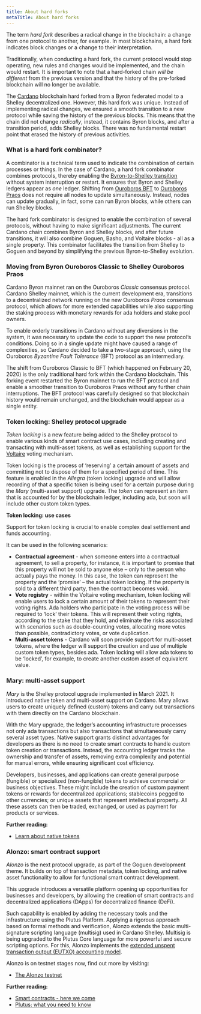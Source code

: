 ```yaml
---
title: About hard forks
metaTitle: About hard forks
---
```


The term _hard fork_ describes a radical change in the blockchain: a change from
one protocol to another, for example. In most blockchains, a hard fork
indicates block changes or a change to their interpretation. 

Traditionally, when conducting a hard fork, the current protocol would stop operating,
new rules and changes would be implemented, and the chain would restart. It is important to
note that a hard-forked chain _will be different_ from the previous version and
that the history of the pre-forked blockchain will no longer be available.

The [Cardano](https://cardano.org/) blockchain hard forked from a Byron federated model to
a Shelley decentralized one. However, this hard fork was unique. Instead of
implementing radical changes, we ensured a smooth transition to a new protocol
while saving the history of the previous blocks. This means that the chain did
not change *radically*, instead, it contains Byron blocks, and after a transition
period, adds Shelley blocks. There was no fundamental restart point that erased
the history of previous activities.

### What is a hard fork combinator?

A combinator is a technical term used to indicate the combination of certain
processes or things. In the case of Cardano, a hard fork combinator combines
protocols, thereby enabling the [Byron-to-Shelley transition](https://iohk.io/en/blog/posts/2020/04/29/from-byron-to-shelley-part-one-the-testnets/) without system
interruption or restart. It ensures that Byron and Shelley ledgers appear as *one*
ledger. Shifting from [Ouroboros BFT](https://eprint.iacr.org/2018/1049.pdf) to [Ouroboros Praos](https://iohk.io/en/research/library/papers/ouroboros-praosan-adaptively-securesemi-synchronous-proof-of-stake-protocol/) does not require all nodes to
update simultaneously. Instead, nodes can update gradually, in fact, some can
run Byron blocks, while others can run Shelley blocks.

The hard fork combinator is designed to enable the combination of several
protocols, without having to make significant adjustments. The current Cardano
chain combines Byron and Shelley blocks, and after future transitions, it will
also combine Goguen, Basho, and Voltaire blocks - all as a single property. This
combinator facilitates the transition from Shelley to Goguen and beyond by
simplifying the previous Byron-to-Shelley evolution.

### Moving from Byron Ouroboros Classic to Shelley Ouroboros Praos

Cardano Byron mainnet ran on the Ouroboros _Classic_ consensus protocol. Cardano
Shelley mainnet, which is the current development era, transitions to a
decentralized network running on the new Ouroboros _Praos_ consensus protocol,
which allows for more extended capabilities while also supporting the staking
process with monetary rewards for ada holders and stake pool owners.

To enable orderly transitions in Cardano without any diversions in the system,
it was necessary to update the code to support the new protocol’s conditions.
Doing so in a single update might have caused a range of complexities, so
Cardano decided to take a two-stage approach, using the Ouroboros _Byzantine
Fault Tolerance_ (BFT) protocol as an intermediary.

The shift from Ouroboros Classic to BFT (which happened on February 20, 2020) is
the only traditional hard fork within the Cardano blockchain. This forking event
restarted the Byron mainnet to run the BFT protocol and enable a smoother
transition to Ouroboros Praos without any further chain interruptions. The BFT
protocol was carefully designed so that blockchain history would remain
unchanged, and the blockchain would appear as a single entity.

### Token locking: Shelley protocol upgrade

_Token locking_ is a new feature being added to the Shelley protocol to
enable various kinds of smart contract use cases, including creating and
transacting with multi-asset tokens, as well as establishing support for the
[Voltaire](https://roadmap.cardano.org/en/voltaire/) voting mechanism. 

Token locking is the process of ‘reserving’ a certain amount of assets and 
committing not to dispose of them for a specified period of time. This feature
is enabled in the _Allegra_ (token locking) upgrade and will allow recording of
that a specific token is being used for a certain purpose during the _Mary_ 
(multi-asset support) upgrade. The _token_ can represent an item that is accounted
for by the blockchain ledger, including ada, but soon will include other custom token types.

**Token locking: use cases**

Support for token locking is crucial to enable complex deal settlement and funds
accounting. 

It can be used in the following scenarios:

- **Contractual agreement** - when someone enters into a contractual agreement,
  to sell a property, for instance, it is important to promise that this
  property will not be sold to anyone else – only to the person who actually
  pays the money. In this case, the token can represent the property and the
  ‘promise’ – the actual token locking. If the property is sold to a different
  third party, then the contract becomes void.
- **Vote registry** - within the Voltaire voting mechanism, token locking will
  enable users to lock a certain amount of their tokens to represent their
  voting rights. Ada holders who participate in the voting process will be
  required to ‘lock’ their tokens. This will represent their voting rights,
  according to the stake that they hold, and eliminate the risks associated with
  scenarios such as double-counting votes, allocating more votes than possible,
  contradictory votes, or vote duplication.
- **Multi-asset tokens** - Cardano will soon provide support for multi-asset
  tokens, where the ledger will support the creation and use of multiple custom
  token types, besides ada. Token locking will allow ada tokens to be ‘locked’,
  for example, to create another custom asset of equivalent value.

### Mary: multi-asset support

*Mary* is the Shelley protocol upgrade implemented in March 2021. It introduced native token and multi-asset support on Cardano. Mary allows users to create uniquely defined (custom) tokens and carry out transactions with them directly on the Cardano blockchain.

With the Mary upgrade, the ledger’s accounting infrastructure processes not only ada transactions but also transactions that simultaneously carry several asset types. Native support grants distinct advantages for developers as there is no need to create smart contracts to handle custom token creation or transactions. Instead, the accounting ledger tracks the ownership and transfer of assets, removing extra complexity and potential for manual errors, while ensuring significant cost efficiency.

Developers, businesses, and applications can create general purpose (fungible) or specialized (non-fungible) tokens to achieve commercial or business objectives. These might include the creation of custom payment tokens or rewards for decentralized applications; stablecoins pegged to other currencies; or unique assets that represent intellectual property. All these assets can then be traded, exchanged, or used as payment for products or services.

**Further reading:**

-   [Learn about native tokens](https://docs.cardano.org/native-tokens/learn)
    
### Alonzo: smart contract support

*Alonzo* is the next protocol upgrade, as part of the Goguen development theme. It builds on top of transaction metadata, token locking, and native asset functionality to allow for functional smart contract development.

This upgrade introduces a versatile platform opening up opportunities for businesses and developers, by allowing the creation of smart contracts and decentralized applications (DApps) for decentralized finance (DeFi).

Such capability is enabled by adding the necessary tools and the infrastructure using the Plutus Platform. Applying a rigorous approach based on formal methods and verification, Alonzo extends the basic multi-signature scripting language (multisig) used in Cardano Shelley. Multisig is being upgraded to the Plutus Core language for more powerful and secure scripting options. For this, Alonzo implements the [extended unspent transaction output (EUTXO) accounting model](https://iohk.io/en/blog/posts/2021/03/12/cardanos-extended-utxo-accounting-model-part-2/).

Alonzo is on testnet stages now, find out more by visiting:

-   [The Alonzo testnet](https://testnets.cardano.org/en/testnets/alonzo-testnet/)

**Further reading:**

-   [Smart contracts - here we come](https://iohk.io/en/blog/posts/2021/04/08/smart-contracts-%E2%80%93-here-we-come/)
-   [Plutus: what you need to know](https://iohk.io/en/blog/posts/2021/04/13/plutus-what-you-need-to-know/)
